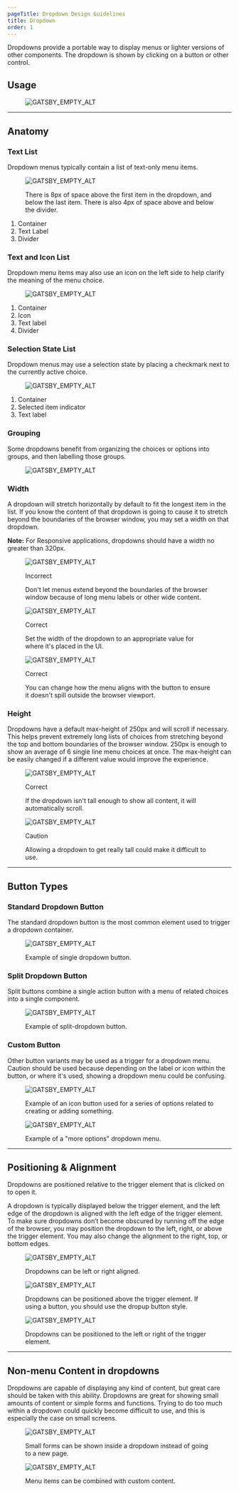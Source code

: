 ```yaml
---
pageTitle: Dropdown Design Guidelines
title: Dropdown
order: 1
---
```



<PageContent componentName="dropdown" type="design">

<LeadParagraph>
  Dropdowns provide a portable way to display menus or lighter versions of other
  components. The dropdown is shown by clicking on a button or other control.
</LeadParagraph>

## Usage

<figure>
  <img src="../../images/dropdowns/dropdown-intro-example.png" alt="GATSBY_EMPTY_ALT" />
</figure>

---

## Anatomy

### Text List

Dropdown menus typically contain a list of text-only menu items.

<div class="two-col">
  <div class="row">
    <div class="col col-1">
      <figure>
        <img src="../../images/dropdowns/anatomy-text-list.png" alt="GATSBY_EMPTY_ALT" />
        <figcaption>
          <p>
            There is 8px of space above the first item in the dropdown, and
            below the last item. There is also 4px of space above and below the
            divider.
          </p>
        </figcaption>
      </figure>
    </div>
    <div class="col col-2">
      <ol>
        <li>Container</li>
        <li>Text Label</li>
        <li>Divider</li>
      </ol>
    </div>
  </div>
</div>

### Text and Icon List

Dropdown menu items may also use an icon on the left side to help clarify the meaning of the menu choice.

<div class="two-col">
  <div class="row">
    <div class="col col-1">
      <figure>
        <img src="../../images/dropdowns/anatomy-icon-and-text.png" alt="GATSBY_EMPTY_ALT" />
      </figure>
    </div>
    <div class="col col-2">
      <ol>
        <li>Container</li>
        <li>Icon</li>
        <li>Text label</li>
        <li>Divider</li>
      </ol>
    </div>
  </div>
</div>

### Selection State List

Dropdown menus may use a selection state by placing a checkmark next to the currently active choice.

<div class="two-col">
  <div class="row">
    <div class="col col-1">
      <figure>
        <img
          src="../../images/dropdowns/anatomy-selection-state-list.png"
          alt="GATSBY_EMPTY_ALT"
        />
      </figure>
    </div>
    <div class="col col-2">
      <ol>
        <li>Container</li>
        <li>Selected item indicator</li>
        <li>Text label</li>
      </ol>
    </div>
  </div>
</div>

### Grouping

Some dropdowns benefit from organizing the choices or options into groups, and then labelling those groups.

<div class="two-col">
  <div class="row">
    <div class="col col-1">
      <figure>
        <img src="../../images/dropdowns/dropdown-groups.png" alt="GATSBY_EMPTY_ALT" />
      </figure>
    </div>
    <div class="col col-2"></div>
  </div>
</div>

### Width

A dropdown will stretch horizontally by default to fit the longest item in the list. If you know the content of that dropdown is going to cause it to stretch beyond the boundaries of the browser window, you may set a width on that dropdown.

**Note:** For Responsive applications, dropdowns should have a width no greater than 320px.

<div class="two-col">
  <div class="row">
    <div class="col col-1">
      <figure>
        <img src="../../images/dropdowns/menu-too-wide.png" alt="GATSBY_EMPTY_ALT" />
        <figcaption>
          <p class="title title-incorrect">Incorrect</p>
          <p>
            Don't let menus extend beyond the boundaries of the browser window
            because of long menu labels or other wide content.
          </p>
        </figcaption>
      </figure>
    </div>
    <div class="col col-2">
      <figure>
        <img src="../../images/dropdowns/menu-item-wrapped.png" alt="GATSBY_EMPTY_ALT" />
        <figcaption>
          <p class="title title-correct">Correct</p>
          <p>
            Set the width of the dropdown to an appropriate value for where it's
            placed in the UI.
          </p>
        </figcaption>
      </figure>
    </div>
  </div>
  <div class="row">
    <div class="col col-1">
      <figure>
        <img src="../../images/dropdowns/menu-adjust-placement.png" alt="GATSBY_EMPTY_ALT" />
        <figcaption>
          <p class="title title-correct">Correct</p>
          <p>
            You can change how the menu aligns with the button to ensure it
            doesn't spill outside the browser viewport.
          </p>
        </figcaption>
      </figure>
    </div>
    <div class="col col-2"></div>
  </div>
</div>

### Height

Dropdowns have a default max-height of 250px and will scroll if necessary. This helps prevent extremely long lists of choices from stretching beyond the top and bottom boundaries of the browser window. 250px is enough to show an average of 6 single line menu choices at once. The max-height can be easily changed if a different value would improve the experience.

<div class="two-col">
  <div class="row">
    <div class="col col-1">
      <figure>
        <img src="../../images/dropdowns/menu-max-height.png" alt="GATSBY_EMPTY_ALT" />
        <figcaption>
          <p class="title title-correct">Correct</p>
          <p>
            If the dropdown isn't tall enough to show all content, it will
            automatically scroll.
          </p>
        </figcaption>
      </figure>
    </div>
    <div class="col col-2">
      <figure>
        <img src="../../images/dropdowns/menu-too-long.png" alt="GATSBY_EMPTY_ALT" />
        <figcaption>
          <p class="title title-caution">Caution</p>
          <p>
            Allowing a dropdown to get really tall could make it difficult to
            use.
          </p>
        </figcaption>
      </figure>
    </div>
  </div>
</div>

---

## Button Types

### Standard Dropdown Button

The standard dropdown button is the most common element used to trigger a dropdown container.

<div class="two-col">
  <div class="row">
    <div class="col col-1">
      <figure>
        <img src="../../images/dropdowns/simple-dropdown-button.png" alt="GATSBY_EMPTY_ALT" />
        <figcaption>
          <p>Example of single dropdown button.</p>
        </figcaption>
      </figure>
    </div>
    <div class="col col-2"></div>
  </div>
</div>

### Split Dropdown Button

Split buttons combine a single action button with a menu of related choices into a single component.

<div class="two-col">
  <div class="row">
    <div class="col col-1">
      <figure>
        <img src="../../images/dropdowns/split-dropdown-button.png" alt="GATSBY_EMPTY_ALT" />
        <figcaption>
          <p>Example of split-dropdown button.</p>
        </figcaption>
      </figure>
    </div>
    <div class="col col-2"></div>
  </div>
</div>

### Custom Button

Other button variants may be used as a trigger for a dropdown menu. Caution should be used because depending on the label or icon within the button, or where it's used, showing a dropdown menu could be confusing.

<div class="two-col">
  <div class="row">
    <div class="col col-1">
      <figure>
        <img
          src="../../images/dropdowns/custom-dropdown-button-1.png"
          alt="GATSBY_EMPTY_ALT"
        />
        <figcaption>
          <p>
            Example of an icon button used for a series of options related to
            creating or adding something.
          </p>
        </figcaption>
      </figure>
    </div>
    <div class="col col-2">
      <figure>
        <img
          src="../../images/dropdowns/custom-dropdown-button-2.png"
          alt="GATSBY_EMPTY_ALT"
        />
        <figcaption>
          <p>Example of a "more options" dropdown menu.</p>
        </figcaption>
      </figure>
    </div>
  </div>
</div>

---

## Positioning & Alignment

Dropdowns are positioned relative to the trigger element that is clicked on to open it.

A dropdown is typically displayed below the trigger element, and the left edge of the dropdown is aligned with the left edge of the trigger element. To make sure dropdowns don’t become obscured by running off the edge of the browser, you may position the dropdown to the left, right, or above the trigger element. You may also change the alignment to the right, top, or bottom edges.

<figure>
  <img src="../../images/dropdowns/dropdown-alignment-1.png" alt="GATSBY_EMPTY_ALT" />
  <figcaption>
    <p>Dropdowns can be left or right aligned.</p>
  </figcaption>
</figure>
<span class="horizontal-spacer"></span>
<figure>
  <img src="../../images/dropdowns/dropdown-alignment-2.png" alt="GATSBY_EMPTY_ALT" />
  <figcaption>
    <p>
      Dropdowns can be positioned above the trigger element. If using a button,
      you should use the dropup button style.
    </p>
  </figcaption>
</figure>
<span class="horizontal-spacer"></span>
<figure>
  <img src="../../images/dropdowns/dropdown-alignment-3.png" alt="GATSBY_EMPTY_ALT" />
  <figcaption>
    <p>
      Dropdowns can be positioned to the left or right of the trigger element.
    </p>
  </figcaption>
</figure>

---

## Non-menu Content in dropdowns

Dropdowns are capable of displaying any kind of content, but great care should be taken with this ability. Dropdowns are great for showing small amounts of content or simple forms and functions. Trying to do too much within a dropdown could quickly become difficult to use, and this is especially the case on small screens.

<div class="two-col">
  <div class="row">
    <div class="col col-1">
      <figure>
        <img src="../../images/dropdowns/dropdown-signin-form.png" alt="GATSBY_EMPTY_ALT" />
        <figcaption>
          <p>
            Small forms can be shown inside a dropdown instead of going to a new
            page.
          </p>
        </figcaption>
      </figure>
    </div>
    <div class="col col-2">
      <figure>
        <img src="../../images/dropdowns/dropdown-custom-content.png" alt="GATSBY_EMPTY_ALT" />
        <figcaption>
          <p>Menu items can be combined with custom content.</p>
        </figcaption>
      </figure>
    </div>
  </div>
</div>

</PageContent>
